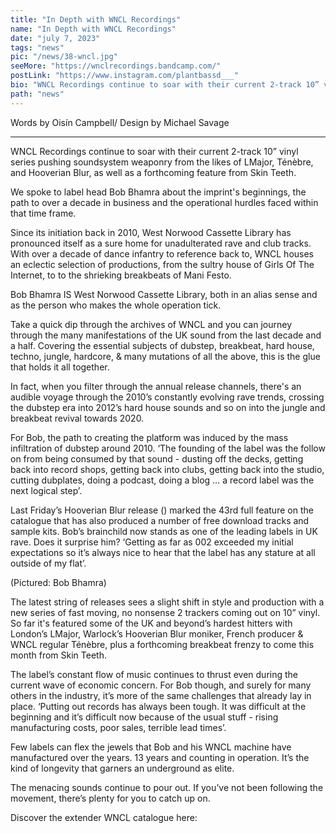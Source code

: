 ---
title: "In Depth with WNCL Recordings"
name: "In Depth with WNCL Recordings"
date: "july 7, 2023"
tags: "news"
pic: "/news/38-wncl.jpg"
seeMore: "https://wnclrecordings.bandcamp.com/"
postLink: "https://www.instagram.com/plantbassd___"
bio: "WNCL Recordings continue to soar with their current 2-track 10” vinyl series pushing soundsystem weaponry from the likes of LMajor, Ténèbre, and Hooverian Blur, as well as a forthcoming feature from Skin Teeth."
path: "news"
---

<p className="smallText">Words by Oisín Campbell/ Design by Michael Savage</p>

<hr />

WNCL Recordings continue to soar with their current 2-track 10” vinyl series pushing soundsystem weaponry from the likes of LMajor, Ténèbre, and Hooverian Blur, as well as a forthcoming feature from Skin Teeth.

We spoke to label head Bob Bhamra about the imprint's beginnings, the path to over a decade in business and the operational hurdles faced within that time frame.

<Picture src="/news/38-label.jpg" alt="WNCL label" size={1200} />

Since its initiation back in 2010, West Norwood Cassette Library has pronounced itself as a sure home for unadulterated rave and club tracks. With over a decade of dance infantry to reference back to, WNCL houses an eclectic selection of productions, from the sultry house of Girls Of The Internet, to to the shrieking breakbeats of Mani Festo.

Bob Bhamra IS West Norwood Cassette Library, both in an alias sense and as the person who makes the whole operation tick.

Take a quick dip through the archives of WNCL and you can journey through the many manifestations of the UK sound from the last decade and a half. Covering the essential subjects of dubstep, breakbeat, hard house, techno, jungle, hardcore, & many mutations of all the above, this is the glue that holds it all together.

In fact, when you filter through the annual release channels, there's an audible voyage through the 2010’s constantly evolving rave trends, crossing the dubstep era into 2012’s hard house sounds and so on into the jungle and breakbeat revival towards 2020.

For Bob, the path to creating the platform was induced by the mass infiltration of dubstep around 2010.
‘The founding of the label was the follow on from being consumed by that sound - dusting off the decks, getting back into record shops, getting back into clubs, getting back into the studio, cutting dubplates, doing a podcast, doing a blog … a record label was the next logical step’.

Last Friday’s Hooverian Blur release (<HoverLink url="https://wnclrecordings.bandcamp.com/album/wncl043" name="see here" external />) marked the 43rd full feature on the catalogue that has also produced a number of free download tracks and sample kits. Bob’s brainchild now stands as one of the leading labels in UK rave. Does it surprise him?
‘Getting as far as 002 exceeded my initial expectations so it’s always nice to hear that the label has any stature at all outside of my flat’.

<Picture src="/news/38-bob-bhamra.jpg" alt="bob bhamra cover pic" size={1200} />
<p className="smallText">(Pictured: Bob Bhamra)</p>

The latest string of releases sees a slight shift in style and production with a new series of fast moving, no nonsense 2 trackers coming out on 10” vinyl. So far it's featured some of the UK and beyond’s hardest hitters with London’s LMajor, Warlock’s Hooverian Blur moniker, French producer & WNCL regular Ténèbre, plus a forthcoming breakbeat frenzy to come this month from Skin Teeth.

The label’s constant flow of music continues to thrust even during the current wave of economic concern. For Bob though, and surely for many others in the industry, it’s more of the same challenges that already lay in place.
‘Putting out records has always been tough. It was difficult at the beginning and it’s difficult now because of the usual stuff - rising manufacturing costs, poor sales, terrible lead times’.

Few labels can flex the jewels that Bob and his WNCL machine have manufactured over the years. 13 years and counting in operation. It’s the kind of longevity that garners an underground as elite.

The menacing sounds continue to pour out. If you’ve not been following the movement, there’s plenty for you to catch up on.

Discover the extender WNCL catalogue here: <HoverLink url="https://wnclrecordings.bandcamp.com/" external />
